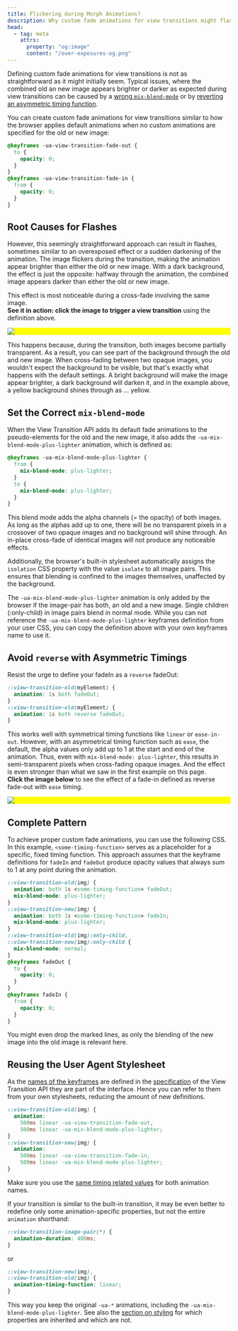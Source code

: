 ```yaml
---
title: Flickering during Morph Animations?
description: Why custom fade animations for view transitions might flash.
head:
  - tag: meta
    attrs:
      property: "og:image"
      content: "/over-exposures-og.png"
---
```


Defining custom fade animations for view transitions is not as straightforward as it might initially seem. Typical issues, where the combined old an new image appears brighter or darker as expected during view transitions can be caused by a [wrong `mix-blend-mode`](#set-the-correct-mix-blend-mode) or by [reverting an asymmetric timing function](#avoid-reverse-with-asymmetric-timings).

You can create custom fade animations for view transitions similar to how the browser applies default animations when no custom animations are specified for the old or new image:

```css
@keyframes -ua-view-transition-fade-out {
  to {
    opacity: 0;
  }
}
@keyframes -ua-view-transition-fade-in {
  from {
    opacity: 0;
  }
}
```

## Root Causes for Flashes

However, this seemingly straightforward approach can result in flashes, sometimes similar to an overexposed effect or a sudden darkening of the animation. The image flickers during the transition, making the animation appear brighter than either the old or new image. With a dark background, the effect is just the opposite: halfway through the animation, the combined image appears darker than either the old or new image.

This effect is most noticeable during a cross-fade involving the same image. \
**See it in action: click the image to trigger a view transition** using the definition above.

<style>{`
  :active-view-transition-type(same-document)::view-transition-old(main),
  :active-view-transition-type(same-document)::view-transition-new(main) {
    animation: none;
  }

  :active-view-transition-type(same-document) #img {
    view-transition-name: img;
  }
`}</style>

<style>{`
::view-transition-old(img) {
  animation: both 1s fadeOut;
}
::view-transition-new(img) {
  animation: both 1s fadeIn;
}
@keyframes fadeIn {
  from {
    opacity: 0;
  }
}
@keyframes fadeOut {
  to {
    opacity: 0;
  }
}
`}</style>

<div style="background-color: yellow">
  <img
    id="img"
    onclick="self.document.startViewTransition({types: ['same-document']})"
    src="/landscape.webp"
    data-zoom-off
  />
</div>

This happens because, during the transition, both images become partially transparent. As a result, you can see part of the background through the old and new image. When cross-fading between two opaque images, you wouldn't expect the background to be visible, but that's exactly what happens with the default settings. A bright background will make the image appear brighter, a dark background will darken it, and in the example above, a yellow background shines through as &hellip; yellow.

## Set the Correct `mix-blend-mode`

When the View Transition API adds its default fade animations to the pseudo-elements for the old and the new image, it also adds the `-ua-mix-blend-mode-plus-lighter` animation, which is defined as:

```css
@keyframes -ua-mix-blend-mode-plus-lighter {
  from {
    mix-blend-mode: plus-lighter;
  }
  to {
    mix-blend-mode: plus-lighter;
  }
}
```

This blend mode adds the alpha channels (= the opacity) of both images. As long as the alphas add up to one, there will be no transparent pixels in a crossover of two opaque images and no background will shine through. An in-place cross-fade of identical images will not produce any noticeable effects.

Additionally, the browser's built-in stylesheet automatically assigns the `isolation` CSS property with the value `isolate` to all image pairs. This ensures that blending is confined to the images themselves, unaffected by the background.

The `-ua-mix-blend-mode-plus-lighter` animation is only added by the browser if the image-pair has both, an old and a new image. Single children (:only-child) in image pairs blend in normal mode. While you can not reference the `-ua-mix-blend-mode-plus-lighter` keyframes definition from your user CSS, you can copy the definition above with your own keyframes name to use it.

## Avoid `reverse` with Asymmetric Timings

Resist the urge to define your fadeIn as a `reverse` fadeOut:

```css del={5}
::view-transition-old(myElement) {
  animation: 1s both fadeOut;
}
::view-transition-old(myElement) {
  animation: 1s both reverse fadeOut;
}
```

This works well with symmetrical timing functions like `linear` or `ease-in-out`. However, with an asymmetrical timing function such as `ease`, the default, the alpha values only add up to 1 at the start and end of the animation. Thus, even with `mix-blend-mode: plus-lighter`, this results in semi-transparent pixels when cross-fading opaque images. And the effect is even stronger than what we saw in the first example on this page.\
**Click the image below** to see the effect of a fade-in defined as reverse fade-out with `ease` timing.

<style>{`

:active-view-transition-type(same-document) {
  #img2 {
    view-transition-name: img2;
  }
}
::view-transition-old(img2) {
  animation: both 1s fadeOut;
  mix-blend-mode: plus-lighter;
}
::view-transition-new(img2) {
  animation: both 1s reverse fadeOut;
  mix-blend-mode: plus-lighter;
}
`}</style>

<div style="background-color: yellow">
  <img
    id="img2"
    onclick="self.document.startViewTransition({types:['same-document']})"
    src="/landscape.webp"
    data-zoom-off
  />
</div>

## Complete Pattern

To achieve proper custom fade animations, you can use the following CSS. In this example, `<some-timing-function>` serves as a placeholder for a specific, fixed timing function. This approach assumes that the keyframe definitions for `fadeIn` and `fadeOut` produce opacity values that always sum to 1 at any point during the animation.

```css mark={3,9}
::view-transition-old(img) {
  animation: both 1s <some-timing-function> fadeOut;
  mix-blend-mode: plus-lighter;
}
::view-transition-new(img) {
  animation: both 1s <some-timing-function> fadeIn;
  mix-blend-mode: plus-lighter;
}
::view-transition-old(img):only-child,
::view-transition-new(img):only-child {
  mix-blend-mode: normal;
}
@keyframes fadeOut {
  to {
    opacity: 0;
  }
}
@keyframes fadeIn {
  from {
    opacity: 0;
  }
}
```

You might even drop the marked lines, as only the blending of the new image into the old image is relevant here.

## Reusing the User Agent Stylesheet

As the [names of the keyframes](/basics/styling/#the-user-agent-stylesheet) are defined in the [specification](https://events-3bg.pages.dev/jotter/api/references/#w3c-drafts) of the View Transition API they are part of the interface. Hence you can refer to them from your own stylesheets, reducing the amount of new definitions.

```css
::view-transition-old(img) {
  animation:
    500ms linear -ua-view-transition-fade-out,
    500ms linear -ua-mix-blend-mode-plus-lighter;
}
::view-transition-new(img) {
  animation:
    500ms linear -ua-view-transition-fade-in,
    500ms linear -ua-mix-blend-mode-plus-lighter;
}
```

Make sure you use the [same timing related values](/tips/over-exposure/#avoid-reverse-with-asymmetric-timings) for both animation names.

If your transition is similar to the built-in transition, it may be even better to redefine only some animation-specific properties, but not the entire `animation` shorthand:

```css
::view-transition-image-pair(*) {
  animation-duration: 400ms;
}
```

or

```css
::view-transition-new(img),
::view-transition-old(img) {
  animation-timing-function: linear;
}
```

This way you keep the original `-ua-*` animations, including the `-ua-mix-blend-mode-plus-lighter`. See also the [section on styling](/basics/styling/#cross-fade-of-the-images) for which properties are inherited and which are not.

